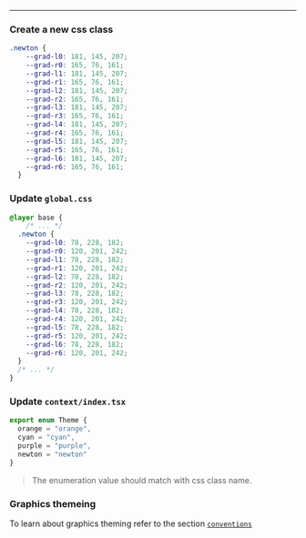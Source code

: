 

<Heading title="Theming" description="Using CSS Variables or Tailwind CSS for theming." />

---


<Steps>

### Create a new css class

```css copy
.newton {
    --grad-l0: 181, 145, 207;
    --grad-r0: 165, 76, 161;
    --grad-l1: 181, 145, 207;
    --grad-r1: 165, 76, 161;
    --grad-l2: 181, 145, 207;
    --grad-r2: 165, 76, 161;
    --grad-l3: 181, 145, 207;
    --grad-r3: 165, 76, 161;
    --grad-l4: 181, 145, 207;
    --grad-r4: 165, 76, 161;
    --grad-l5: 181, 145, 207;
    --grad-r5: 165, 76, 161;
    --grad-l6: 181, 145, 207;
    --grad-r6: 165, 76, 161;
  }
```


### Update `global.css`


```css copy
@layer base {
    /* ... */
  .newton {
    --grad-l0: 78, 228, 182;
    --grad-r0: 120, 201, 242;
    --grad-l1: 78, 228, 182;
    --grad-r1: 120, 201, 242;
    --grad-l2: 78, 228, 182;
    --grad-r2: 120, 201, 242;
    --grad-l3: 78, 228, 182;
    --grad-r3: 120, 201, 242;
    --grad-l4: 78, 228, 182;
    --grad-r4: 120, 201, 242;
    --grad-l5: 78, 228, 182;
    --grad-r5: 120, 201, 242;
    --grad-l6: 78, 228, 182;
    --grad-r6: 120, 201, 242;
  }
  /* ... */
}
```

### Update `context/index.tsx`

```typescript {5} copy
export enum Theme {
  orange = "orange",
  cyan = "cyan",
  purple = "purple",
  newton = "newton"
}
```
> The enumeration value should match with css class name.

</Steps>


### Graphics themeing

To learn about graphics theming refer to the section [`conventions`](/docs/conventions)